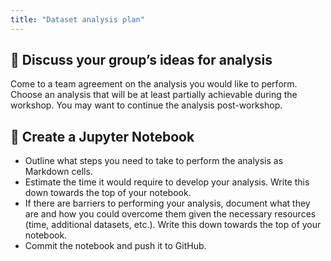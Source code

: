 ```yaml
---
title: "Dataset analysis plan"
---
```


## 💬 Discuss your group's ideas for analysis

Come to a team agreement on the analysis you would like to perform. Choose an
analysis that will be at least partially achievable during the workshop. You
may want to continue the analysis post-workshop.


## 📓 Create a Jupyter Notebook

* Outline what steps you need to take to perform the analysis as Markdown
  cells.
* Estimate the time it would require to develop your analysis. Write this down
  towards the top of your notebook.
* If there are barriers to performing your analysis, document what they
  are and how you could overcome them given the necessary resources (time,
  additional datasets, etc.). Write this down towards the top of your notebook.
* Commit the notebook and push it to GitHub.
